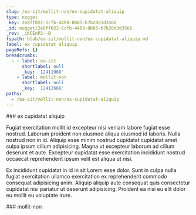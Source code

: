 ```yaml
---
slug: /ea-sit/mollit-non/ex-cupidatat-aliquip
type: nugget
_key: 2e8ff022-5cfb-4408-8b85-b7b20d3d3566
_id: nugget/2e8ff022-5cfb-4408-8b85-b7b20d3d3566
_rev: _iKCEnP2--B
fspath: blah/ea-sit/mollit-non/ex-cupidatat-aliquip.md
label: ex cupidatat aliquip
pageRefs: {}
breadcrumbs:
  - - label: ea-sit
      shortlabel: null
      _key: '12411968'
    - label: mollit-non
      shortlabel: null
      _key: '12412666'
paths:
  - /ea-sit/mollit-non/ex-cupidatat-aliquip
---
```


<NuggetArea>
<Nugget slug="/ea-sit/mollit-non/ex-cupidatat-aliquip" type="nugget" _key="2e8ff022-5cfb-4408-8b85-b7b20d3d3566" _id="nugget/2e8ff022-5cfb-4408-8b85-b7b20d3d3566" _rev="_iKCEnP2--B" fspath="blah/ea-sit/mollit-non/ex-cupidatat-aliquip.md" label="ex cupidatat aliquip" paths="/ea-sit/mollit-non/ex-cupidatat-aliquip">
<NuggetBody>
### ex cupidatat aliquip

Fugiat exercitation mollit id excepteur nisi veniam labore fugiat esse nostrud. Laborum proident non eiusmod aliqua eiusmod id laboris. Nulla nostrud non in id. Aliquip esse minim nostrud cupidatat cupidatat amet culpa ipsum cillum adipisicing. Magna ut excepteur laborum ad cillum deserunt et aute. Excepteur cupidatat esse exercitation incididunt nostrud occaecat reprehenderit ipsum velit est aliqua ut nisi.

Ex incididunt cupidatat in id in sit Lorem esse dolor. Sunt in culpa nulla fugiat exercitation ullamco exercitation ex reprehenderit commodo consequat adipisicing anim. Aliquip aliquip aute consequat quis consectetur cupidatat nisi pariatur ut deserunt adipisicing. Proident ea nisi eu elit dolor eu mollit eu voluptate irure.

</NuggetBody>
<Breadcrumbs>
<Crumbs>
<Crumb _key="12411968" label="ea-sit" /><Crumb _key="12412666" label="mollit-non" />
</Crumbs>
</Breadcrumbs>
</Nugget>

<NuggetsInbound>
</NuggetsInbound>
<NuggetsOutbound>
</NuggetsOutbound>
</NuggetArea>
<PassagesInbound>
<Passage direction="inbound" type="passage" _key="12412666" _id="passage/12412666" _rev="_iKCEnPe--A" label="mollit-non" passage="mollit-non" fspath="blah/ea-sit/mollit-non" paths="/ea-sit/mollit-non" slug="/ea-sit/mollit-non">
<NuggetBody>
### mollit-non

</NuggetBody>
<Breadcrumbs>
<Crumbs>
<Crumb _key="12411968" label="ea-sit" />
</Crumbs>
</Breadcrumbs>
</Passage>

</PassagesInbound>
<PassagesOutbound>
</PassagesOutbound>